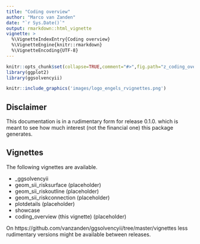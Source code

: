 ---
title: "Coding overview"
author: "Marco van Zanden"
date: "`r Sys.Date()`"
output: rmarkdown::html_vignette
vignette: >
  %\VignetteIndexEntry{Coding overview}
  %\VignetteEngine{knitr::rmarkdown}
  %\VignetteEncoding{UTF-8}
---
```{r,init,echo=FALSE,results=FALSE,warnings=FALSE,message=FALSE}
knitr::opts_chunk$set(collapse=TRUE,comment="#>",fig.path="z_coding_overview-")
library(ggplot2)
library(ggsolvencyii)
```
```{r,logo, out.width='25%', fig.align='right', echo=FALSE, border = FALSE}
knitr::include_graphics('images/logo_engels_rvignettes.png')
```

## Disclaimer

This documentation is in a rudimentary form for release 0.1.0. which is meant to see how much interest (not the financial one) this package generates.

## Vignettes
The following vignettes are available.  
 
* _ggsolvencyii 
* geom_sii_risksurface (placeholder)
* geom_sii_riskoutline (placeholder)
* geom_sii_riskconnection (placeholder)
* plotdetails (placeholder)
* showcase
* coding_overview (this vignette) (placeholder)

On https://github.com/vanzanden/ggsolvencyii/tree/master/vignettes less rudimentary versions might be available between releases.

## 
